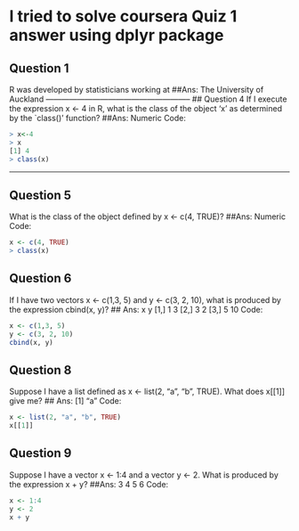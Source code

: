 # I tried to solve coursera Quiz 1 answer using dplyr package
## Question 1
R was developed by statisticians working at
##Ans: The University of Auckland
--------------------------------------------------------
## Question 4
If I execute the expression x <- 4 in R, what is the class of the object 'x' as determined by the `class()' function?
##Ans: Numeric
Code:
```R
> x<-4
> x
[1] 4
> class(x)
```
--------------------------------------------------------
## Question 5
What is the class of the object defined by x <- c(4, TRUE)?
##Ans: Numeric
Code:
```R
x <- c(4, TRUE)
> class(x)
```
## Question 6
If I have two vectors x <- c(1,3, 5) and y <- c(3, 2, 10), what is produced by the expression cbind(x, y)?
## Ans:  x  y
[1,] 1  3
[2,] 3  2
[3,] 5 10
Code:
```R
x <- c(1,3, 5)
y <- c(3, 2, 10)
cbind(x, y)
```
## Question 8
Suppose I have a list defined as x <- list(2, "a", "b", TRUE). What does x[[1]] give me?
## Ans: [1] "a"
Code:
```R
x <- list(2, "a", "b", TRUE)
x[[1]]
```
## Question 9
Suppose I have a vector x <- 1:4 and a vector y <- 2. What is produced by the expression x + y?
##Ans: 3 4 5 6
Code:
```R
x <- 1:4
y <- 2
x + y
```
